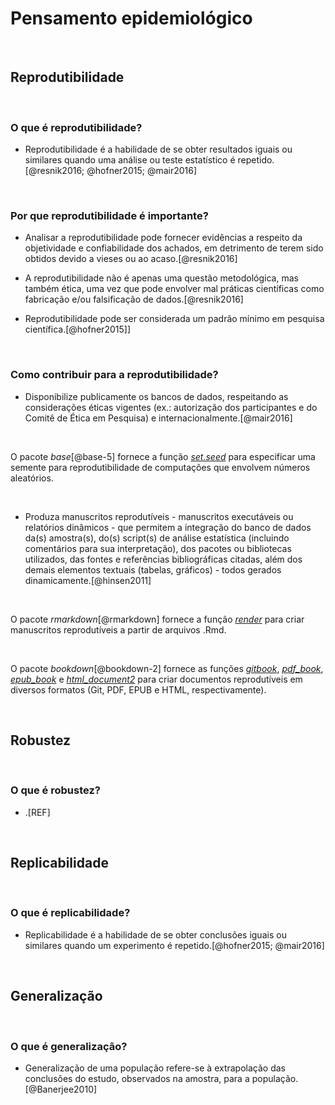 # **Pensamento epidemiológico** {#pensamento-epidemiologico}

<br>

## Reprodutibilidade

<br>

### O que é reprodutibilidade?

-   Reprodutibilidade é a habilidade de se obter resultados iguais ou similares quando uma análise ou teste estatístico é repetido.[@resnik2016; @hofner2015; @mair2016]

<br>

### Por que reprodutibilidade é importante?

-   Analisar a reprodutibilidade pode fornecer evidências a respeito da objetividade e confiabilidade dos achados, em detrimento de terem sido obtidos devido a vieses ou ao acaso.[@resnik2016]

-   A reprodutibilidade não é apenas uma questão metodológica, mas também ética, uma vez que pode envolver mal práticas científicas como fabricação e/ou falsificação de dados.[@resnik2016]

-   Reprodutibilidade pode ser considerada um padrão mínimo em pesquisa científica.[@hofner2015]]

<br>

### Como contribuir para a reprodutibilidade?

-   Disponibilize publicamente os bancos de dados, respeitando as considerações éticas vigentes (ex.: autorização dos participantes e do Comitê de Ética em Pesquisa) e internacionalmente.[@mair2016]

<br>

::: {.infobox .Rlogo data-latex="{images/Rlogo}"}
O pacote *base*[@base-5] fornece a função [*set.seed*](https://www.rdocumentation.org/packages/base/versions/3.6.2/topics/Random) para especificar uma semente para reprodutibilidade de computações que envolvem números aleatórios.
:::

<br>

-   Produza manuscritos reprodutíveis - manuscritos executáveis ou relatórios dinâmicos - que permitem a integração do banco de dados da(s) amostra(s), do(s) script(s) de análise estatística (incluindo comentários para sua interpretação), dos pacotes ou bibliotecas utilizados, das fontes e referências bibliográficas citadas, além dos demais elementos textuais (tabelas, gráficos) - todos gerados dinamicamente.[@hinsen2011]

<br>

::: {.infobox .Rlogo data-latex="{images/Rlogo}"}
O pacote *rmarkdown*[@rmarkdown] fornece a função [*render*](https://www.rdocumentation.org/packages/rmarkdown/versions/2.24/topics/render) para criar manuscritos reprodutíveis a partir de arquivos .Rmd.
:::

<br>

::: {.infobox .Rlogo data-latex="{images/Rlogo}"}
O pacote *bookdown*[@bookdown-2] fornece as funções [*gitbook*](https://www.rdocumentation.org/packages/bookdown/versions/0.35/topics/gitbook), [*pdf_book*](https://www.rdocumentation.org/packages/bookdown/versions/0.35/topics/pdf_book), [*epub_book*](https://www.rdocumentation.org/packages/bookdown/versions/0.35/topics/epub_book) e [*html_document2*](https://www.rdocumentation.org/packages/bookdown/versions/0.35/topics/html_document2) para criar documentos reprodutíveis em diversos formatos (Git, PDF, EPUB e HTML, respectivamente).
:::

<br>

## Robustez

<br>

### O que é robustez?

-   .[REF]

<br>

## Replicabilidade

<br>

### O que é replicabilidade?

-   Replicabilidade é a habilidade de se obter conclusões iguais ou similares quando um experimento é repetido.[@hofner2015; @mair2016]

<br>

## Generalização

<br>

### O que é generalização?

-   Generalização de uma população refere-se à extrapolação das conclusões do estudo, observados na amostra, para a população.[@Banerjee2010]

<br>
